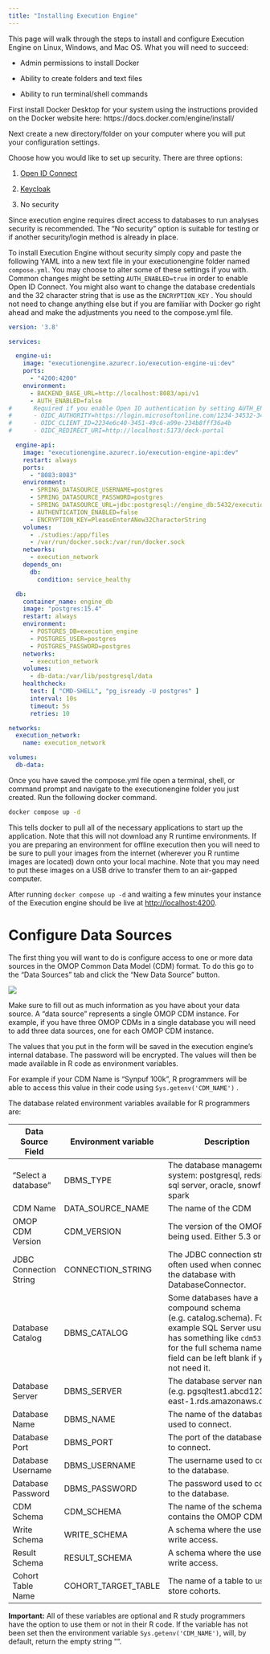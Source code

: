 ```yaml
---
title: "Installing Execution Engine"
---
```


This page will walk through the steps to install and configure Execution Engine on Linux, Windows, and Mac OS. What you will need to succeed:

-   Admin permissions to install Docker

-   Ability to create folders and text files

-   Ability to run terminal/shell commands

First install Docker Desktop for your system using the instructions provided on the Docker website here: https://docs.docker.com/engine/install/

Next create a new directory/folder on your computer where you will put your configuration settings.

Choose how you would like to set up security. There are three options:

1.  [Open ID Connect](https://openid.net/developers/how-connect-works/)

2.  [Keycloak](https://www.keycloak.org/)

3.  No security

Since execution engine requires direct access to databases to run analyses security is recommended. The "No security" option is suitable for testing or if another security/login method is already in place.

To install Execution Engine without security simply copy and paste the following YAML into a new text file in your executionengine folder named `compose.yml`. You may choose to alter some of these settings if you with. Common changes might be setting `AUTH_ENABLED=true` in order to enable Open ID Connect. You might also want to change the database credentials and the 32 character string that is use as the `ENCRYPTION_KEY` . You should not need to change anything else but if you are familiar with Docker go right ahead and make the adjustments you need to the compose.yml file.

```yaml
version: '3.8'

services:

  engine-ui:
    image: "executionengine.azurecr.io/execution-engine-ui:dev"
    ports:
      - "4200:4200"
    environment:
      - BACKEND_BASE_URL=http://localhost:8083/api/v1
      - AUTH_ENABLED=false
#      Required if you enable Open ID authentication by setting AUTH_ENABLED=true
#      - OIDC_AUTHORITY=https://login.microsoftonline.com/1234-34532-34534/v2.0
#      - OIDC_CLIENT_ID=2234e6c40-3451-49c6-a99e-234b8fff36a4b
#      - OIDC_REDIRECT_URI=http://localhost:5173/deck-portal

  engine-api:
    image: "executionengine.azurecr.io/execution-engine-api:dev"
    restart: always
    ports:
      - "8083:8083"
    environment:
      - SPRING_DATASOURCE_USERNAME=postgres
      - SPRING_DATASOURCE_PASSWORD=postgres
      - SPRING_DATASOURCE_URL=jdbc:postgresql://engine_db:5432/execution_engine
      - AUTHENTICATION_ENABLED=false
      - ENCRYPTION_KEY=PleaseEnterANew32CharacterString
    volumes:
      - ./studies:/app/files
      - /var/run/docker.sock:/var/run/docker.sock
    networks:
      - execution_network
    depends_on:
      db:
        condition: service_healthy

  db:
    container_name: engine_db
    image: "postgres:15.4"
    restart: always
    environment:
      - POSTGRES_DB=execution_engine
      - POSTGRES_USER=postgres
      - POSTGRES_PASSWORD=postgres
    networks:
      - execution_network
    volumes:
      - db-data:/var/lib/postgresql/data
    healthcheck:
      test: [ "CMD-SHELL", "pg_isready -U postgres" ]
      interval: 10s
      timeout: 5s
      retries: 10

networks:
  execution_network:
    name: execution_network

volumes:
  db-data:
```

Once you have saved the compose.yml file open a terminal, shell, or command prompt and navigate to the executionengine folder you just created. Run the following docker command.

```bash
docker compose up -d
```

This tells docker to pull all of the necessary applications to start up the application. Note that this will not download any R runtime environments. If you are preparing an environment for offline execution then you will need to be sure to pull your images from the internet (wherever you R runtime images are located) down onto your local machine. Note that you may need to put these images on a USB drive to transfer them to an air-gapped computer.

After running `docker compose up -d` and waiting a few minutes your instance of the Execution engine should be live at <http://localhost:4200>.

# Configure Data Sources

The first thing you will want to do is configure access to one or more data sources in the OMOP Common Data Model (CDM) format. To do this go to the "Data Sources" tab and click the "New Data Source" button.

![](images/add-data-source.png){fig-align="center"}

Make sure to fill out as much information as you have about your data source. A "data source" represents a single OMOP CDM instance. For example, if you have three OMOP CDMs in a single database you will need to add three data sources, one for each OMOP CDM instance.

The values that you put in the form will be saved in the execution engine's internal database. The password will be encrypted. The values will then be made available in R code as environment variables.

For example if your CDM Name is "Synpuf 100k", R programmers will be able to access this value in their code using `Sys.getenv('CDM_NAME')` .

The database related environment variables available for R programmers are:

| Data Source Field      | Environment variable | Description                                                                                                                                                                                              |
|------------------------|----------------------|----------------------------------------------------------------------------------------------------------------------------------------------------------------------------------------------------------|
| "Select a database"    | DBMS_TYPE            | The database management system: postgresql, redshift, sql server, oracle, snowflake, spark                                                                                                               |
| CDM Name               | DATA_SOURCE_NAME     | The name of the CDM                                                                                                                                                                                      |
| OMOP CDM Version       | CDM_VERSION          | The version of the OMOP CDM being used. Either 5.3 or 5.4                                                                                                                                                |
| JDBC Connection String | CONNECTION_STRING    | The JDBC connection string often used when connecting to the database with DatabaseConnector.                                                                                                            |
| Database Catalog       | DBMS_CATALOG         | Some databases have a compound schema (e.g. catalog.schema). For example SQL Server usually has something like `cdm53.dbo` for the full schema name. This field can be left blank if you do not need it. |
| Database Server        | DBMS_SERVER          | The database server name (e.g. pgsqltest1.abcd1234.us-east-1.rds.amazonaws.com)                                                                                                                          |
| Database Name          | DBMS_NAME            | The name of the database used to connect.                                                                                                                                                                |
| Database Port          | DBMS_PORT            | The port of the database used to connect.                                                                                                                                                                |
| Database Username      | DBMS_USERNAME        | The username used to connect to the database.                                                                                                                                                            |
| Database Password      | DBMS_PASSWORD        | The password used to connect to the database.                                                                                                                                                            |
| CDM Schema             | CDM_SCHEMA           | The name of the schema that contains the OMOP CDM.                                                                                                                                                       |
| Write Schema           | WRITE_SCHEMA         | A schema where the user has write access.                                                                                                                                                                |
| Result Schema          | RESULT_SCHEMA        | A schema where the user has write access.                                                                                                                                                                |
| Cohort Table Name      | COHORT_TARGET_TABLE  | The name of a table to use to store cohorts.                                                                                                                                                             |

**Important:** All of these variables are optional and R study programmers have the option to use them or not in their R code. If the variable has not been set then the environment variable `Sys.getenv('CDM_NAME')`, will, by default, return the empty string "".
